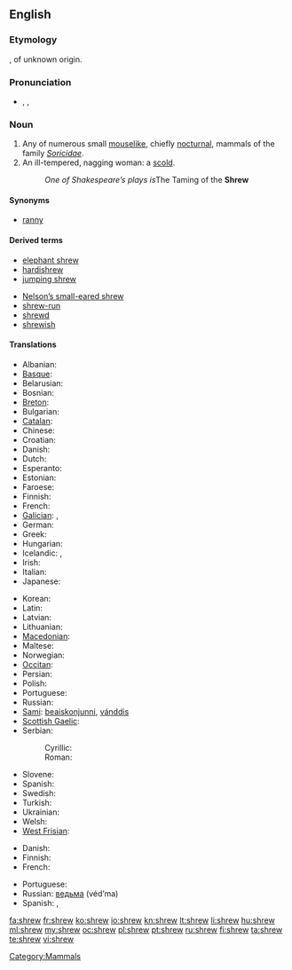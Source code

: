 ==English==

===Etymology===
{{etyl|ang|en}} {{term|screawa|scrēawa|lang=ang}}, of unknown origin.

===Pronunciation===
* {{enPR|shro͞o}}, {{IPA|/ʃɹuː/}}, {{SAMPA|/Sru:/}}
*: {{rhymes|uː}}

===Noun===
{{wikipedia}}
{{en-noun}}

# Any of numerous small [[mouselike]], chiefly [[nocturnal]], mammals of the family ''[[Soricidae]]''.
# An ill-tempered, nagging woman: a [[scold]].
#: ''One of Shakespeare’s plays is ''The Taming of the '''Shrew'''

====Synonyms====
* {{sense|mouselike mammal}} [[ranny]] {{i|obsolete}}

====Derived terms====
{{rel-top|terms derived from ''shrew (noun)''}}
* [[elephant shrew]]
* [[hardishrew]]
* [[jumping shrew]]
{{rel-mid}}
* [[Nelson's small-eared shrew|Nelson’s small-eared shrew]]
* [[shrew-run]]
* [[shrewd]]
* [[shrewish]]
{{rel-bottom}}

====Translations====
{{trans-top|mouselike animal}}
* Albanian: {{t|sq|hundëgjati xhuxh|xs=Albanian}} {{g|Albanian}}
* [[Basque]]: {{t|eu|satitsu|xs=Basque}}
* Belarusian: {{t|be|буразубка|f|tr=burazubka|xs=Belarusian}}
* Bosnian: {{t|bs|rovčica|f}}
* [[Breton]]: {{t|br|minoc'h korrik|xs=Breton}}
* Bulgarian: {{t|bg|земеровка|f|tr=zemerovka}}
* [[Catalan]]: {{t-|ca|musaranya|f}}
* Chinese: {{t-|cmn|鼠|tr=shu|sc=Hani}}
* Croatian: {{t-|hr|rovka|f}}
* Danish: {{t-|da|spidsmus|c}}
* Dutch: {{t+|nl|spitsmuis|f}}
* Esperanto: {{t|eo|soriko|xs=Esperanto}}
* Estonian: {{t|et|karihiir}}
* Faroese: {{t|fo|trantmús|f|xs=Faroese}}
* Finnish: {{t-|fi|päästäinen}}
* French: {{t+|fr|musaraigne|f}}
* [[Galician]]: {{t|gl|musaraño|m|xs=Galician}}, {{t|gl|musgaño|m|xs=Galician}}
* German: {{t-|de|Spitzmaus|f}}
* Greek: {{t|el|νανομυγαλίδα|tr=nanomigalída}}
* Hungarian: {{t+|hu|cickány}}
* Icelandic: {{t|is|snjáldurmús|f}}, {{t|is|snjáldra|f}}
* Irish: {{t|ga|dallóg fhraoigh|f|xs=Irish}}
* Italian: {{t-|it|toporagno|m}}
* Japanese: {{t|ja|とがりねずみ|tr=[[トガリネズミ]], [[togari-nezumi]]}}
{{trans-mid}}
* Korean: {{t-|ko|뒤쥐|tr=dwijwi|sc=Hang}}
* Latin: {{t-|la|sorex|m}}
* Latvian: {{t|lv|cirslis|xs=Latvian}} {{g|Latvian}}
* Lithuanian: {{t|lt|kirstukas|xs=Lithuanian}} {{g|Lithuanian}}
* [[Macedonian]]: {{t|mk|ровка|f=trrovkaf}}
* Maltese: {{t|ml|ġurdiem ta' geddumu twil|m|xs=Malayalam}}
* Norwegian: {{t|no|spissmus|c}}
* [[Occitan]]: {{t+|oc|musaranha|f|xs=Occitan}}
* Persian: {{t|fa|موش شبگرد|tr=muše šabgard}}
* Polish: {{t|pl|ryjówka|f}}
* Portuguese: {{t+|pt|musaranho|m}}
* Russian: {{t+|ru|землеройка|f|tr=zemleróyka}}
* [[Sami]]: [[beaiskonjunni]], [[vánddis]]
* [[Scottish Gaelic]]: {{t|gd|dallag-an-fhraoich|f|xs=Scottish Gaelic}}
* Serbian:
*: Cyrillic: {{t|sr|ровчица|f|sc=Cyrl}}
*: Roman: {{t|sr|rovčica|f|sc=Latn}}
* Slovene: {{t+|sl|rovka|f}}
* Spanish: {{t|es|musaraña|f}}
* Swedish: {{t|sv|näbbmus|c}}
* Turkish: {{t|tr|kir faresi}}
* Ukrainian: {{t|uk|землерийка|f|tr=zemleryjka|xs=Ukrainian}}
* Welsh: {{t|cy|llyg|f|xs=Welsh}}
* [[West Frisian]]: {{t|fy|pipermûs|f|xs=West Frisian}}
{{trans-bottom}}

{{trans-top|woman}}
* Danish: {{t-|da|rappenskralde|c}}
* Finnish: {{t+|fi|äkäpussi}}
* French: {{t+|fr|furie|f}}
{{trans-mid}}
* Portuguese: {{t-|pt|megera|f}}
* Russian: [[ведьма]] (véd’ma) {{f}}
* Spanish: {{t-|es|arpía|f}}, {{t+|es|bruja|f}}
{{trans-bottom}}

[[Category:Mammals]]

[[fa:shrew]]
[[fr:shrew]]
[[ko:shrew]]
[[io:shrew]]
[[kn:shrew]]
[[lt:shrew]]
[[li:shrew]]
[[hu:shrew]]
[[ml:shrew]]
[[my:shrew]]
[[oc:shrew]]
[[pl:shrew]]
[[pt:shrew]]
[[ru:shrew]]
[[fi:shrew]]
[[ta:shrew]]
[[te:shrew]]
[[vi:shrew]]